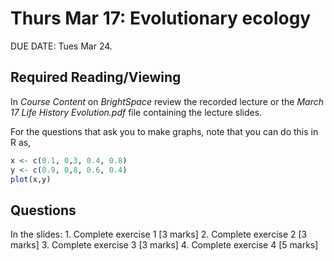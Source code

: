 # Thurs Mar 17: Evolutionary ecology

DUE DATE: Tues Mar 24.

## Required Reading/Viewing

In _Course Content_ on _BrightSpace_ review the recorded lecture or the _March 17 Life History Evolution.pdf_ file containing the lecture slides. 

For the questions that ask you to make graphs, note that you can do this in R as,

```r
x <- c(0.1, 0,3, 0.4, 0.8)
y <- c(0.9, 0,8, 0.6, 0.4)
plot(x,y)
```

## Questions
In the slides:
1. Complete exercise 1 [3 marks]
2. Complete exercise 2 [3 marks]
3. Complete exercise 3 [3 marks]
4. Complete exercise 4 [5 marks]



